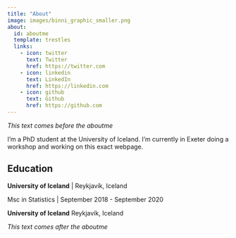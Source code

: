 ```yaml
---
title: "About"
image: images/binni_graphic_smaller.png
about:
  id: aboutme
  template: trestles
  links:
    - icon: twitter
      text: Twitter
      href: https://twitter.com
    - icon: linkedin
      text: LinkedIn
      href: https://linkedin.com
    - icon: github
      text: Github
      href: https://github.com
---
```


*This text comes before the aboutme*

:::{#aboutme}

I'm a PhD student at the University of Iceland. I'm currently in Exeter doing a workshop and working on this exact webpage.

## Education

**University of Iceland** | Reykjavík, Iceland

Msc in Statistics | September 2018 - September 2020

**University of Iceland** Reykjavík, Iceland


:::

*This text comes after the aboutme*